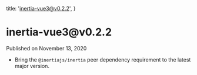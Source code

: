 
  title: 'inertia-vue3@v0.2.2',
}

<h1>inertia-vue3@v0.2.2</h1>

<div className="-mt-8 mb-12 text-base font-medium text-gray-600">Published on November 13, 2020</div>

- Bring the `@inertiajs/inertia` peer dependency requirement to the latest major version.

